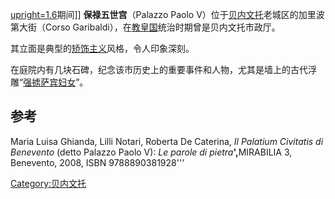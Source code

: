 {{coord|41|7|53.26|N|14|46|36.67|E|type:landmark_region:IT|display=title}}
[[Image:PalazzopaoloV.jpg|upright=1.6]]期间]]
'''保禄五世宫'''（Palazzo Paolo V）位于[[贝内文托|贝内文托]]老城区的加里波第大街（Corso Garibaldi），在[[教皇国|教皇国]]统治时期曾是贝内文托市政厅。

其立面是典型的[[矫饰主义|矫饰主义]]风格，令人印象深刻。

在庭院内有几块石碑，纪念该市历史上的重要事件和人物，尤其是墙上的古代浮雕“[[强掳萨宾妇女|强掳萨宾妇女]]”。

==参考==
Maria Luisa Ghianda, Lilli Notari, Roberta De Caterina, ''Il Palatium Civitatis di Benevento'' (detto Palazzo Paolo V): ''Le parole di pietra'''''', '''MIRABILIA 3, Benevento, 2008, ISBN 9788890381928'''

[[Category:贝内文托|Category:贝内文托]]
